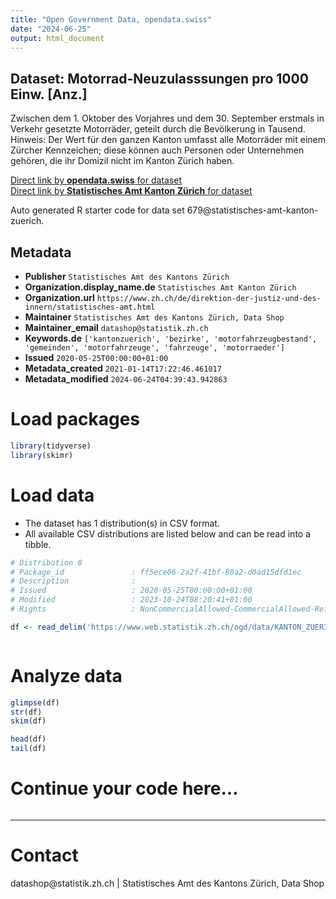 ```yaml
---
title: "Open Government Data, opendata.swiss"
date: "2024-06-25"
output: html_document
---
```


## Dataset: Motorrad-Neuzulasssungen pro 1000 Einw. [Anz.]

Zwischen dem 1. Oktober des Vorjahres und dem 30. September erstmals in Verkehr gesetzte Motorräder, geteilt durch die Bevölkerung in Tausend. Hinweis: Der Wert für den ganzen Kanton umfasst alle Motorräder mit einem Zürcher Kennzeichen; diese können auch Personen oder Unternehmen gehören, die ihr Domizil nicht im Kanton Zürich haben.

[Direct link by **opendata.swiss** for dataset](https://opendata.swiss/de/dataset/motorrad-neuzulasssungen-pro-1000-einw-anz)<br>
[Direct link by **Statistisches Amt Kanton Zürich** for dataset](https://www.zh.ch/de/politik-staat/gemeinden/gemeindeportraet.html)

Auto generated R starter code for data set 679@statistisches-amt-kanton-zuerich.

## Metadata

- **Publisher** `Statistisches Amt des Kantons Zürich`
- **Organization.display_name.de** `Statistisches Amt Kanton Zürich`
- **Organization.url** `https://www.zh.ch/de/direktion-der-justiz-und-des-innern/statistisches-amt.html`
- **Maintainer** `Statistisches Amt des Kantons Zürich, Data Shop`
- **Maintainer_email** `datashop@statistik.zh.ch`
- **Keywords.de** `['kantonzuerich', 'bezirke', 'motorfahrzeugbestand', 'gemeinden', 'motorfahrzeuge', 'fahrzeuge', 'motorraeder']`
- **Issued** `2020-05-25T00:00:00+01:00`
- **Metadata_created** `2021-01-14T17:22:46.461017`
- **Metadata_modified** `2024-06-24T04:39:43.942863`


# Load packages

```r

library(tidyverse)
library(skimr)

```

# Load data

-   The dataset has 1 distribution(s) in CSV format.
-   All available CSV distributions are listed below and can be read into a tibble.

```r

# Distribution 0
# Package_id               : ff5ece06-2a2f-41bf-80a2-d0ad15dfd1ec
# Description              : 
# Issued                   : 2020-05-25T00:00:00+01:00
# Modified                 : 2023-10-24T08:20:41+01:00
# Rights                   : NonCommercialAllowed-CommercialAllowed-ReferenceRequired

df <- read_delim('https://www.web.statistik.zh.ch/ogd/data/KANTON_ZUERICH_603.csv')



```

# Analyze data

```r

glimpse(df)
str(df)
skim(df)

head(df)
tail(df)

```

# Continue your code here...

```r

```

------------------------------------------------------------------------

# Contact

datashop@statistik.zh.ch | Statistisches Amt des Kantons Zürich, Data Shop
